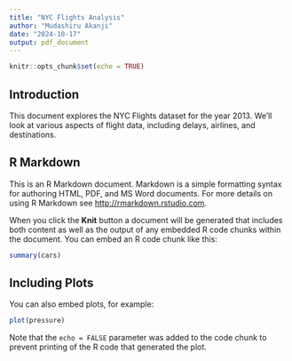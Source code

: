 ---
title: "NYC Flights Analysis"
author: "Mudashiru Akanji"
date: "2024-10-17"
output: pdf_document
---

```{r setup, include=FALSE}
knitr::opts_chunk$set(echo = TRUE)
```

## Introduction

This document explores the NYC Flights dataset for the year 2013. We'll look at various aspects of flight data, including delays, airlines, and destinations.


## R Markdown

This is an R Markdown document. Markdown is a simple formatting syntax for authoring HTML, PDF, and MS Word documents. For more details on using R Markdown see <http://rmarkdown.rstudio.com>.

When you click the **Knit** button a document will be generated that includes both content as well as the output of any embedded R code chunks within the document. You can embed an R code chunk like this:

```{r cars}
summary(cars)
```

## Including Plots

You can also embed plots, for example:

```{r pressure, echo=FALSE}
plot(pressure)
```

Note that the `echo = FALSE` parameter was added to the code chunk to prevent printing of the R code that generated the plot.
